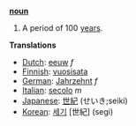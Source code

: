 '''[[noun]]'''

# A period of 100 [[year]]s.

'''Translations'''
*[[Dutch]]: [[eeuw]] ''f''
*[[Finnish]]: [[vuosisata]]
*[[German]]: [[Jahrzehnt]] ''f''
*[[Italian]]: [[secolo]] ''m''
*[[Japanese]]: [[世紀]] (せいき;seiki)
*[[Korean]]: [[세기]] [世紀] (segi)